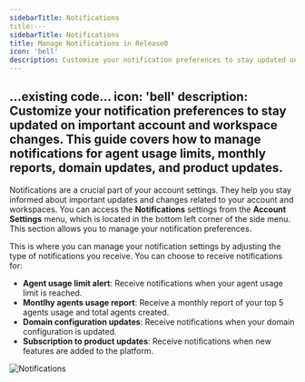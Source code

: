 ```yaml
---
sidebarTitle: Notifications
title:---
sidebarTitle: Notifications
title: Manage Notifications in Release0
icon: 'bell'
description: Customize your notification preferences to stay updated on important account and workspace changes. This guide covers how to manage notifications for agent usage limits, monthly reports, domain updates, and product updates.
---
```

...existing code...
icon: 'bell'
description: Customize your notification preferences to stay updated on important account and workspace changes. This guide covers how to manage notifications for agent usage limits, monthly reports, domain updates, and product updates.
---

Notifications are a crucial part of your account settings. They help you stay informed about important updates and changes related to your account and workspaces.
You can access the **Notifications** settings from the **Account Settings** menu, which is located in the bottom left corner of the side menu. This section allows you to manage your notification preferences.

This is where you can manage your notification settings by adjusting the type of notifications you receive. You can choose to receive notifications for:
- **Agent usage limit alert**: Receive notifications when your agent usage limit is reached.
- **Montlhy agents usage report**: Receive a monthly report of your top 5 agents usage and total agents created.
- **Domain configuration updates**: Receive notifications when your domain configuration is updated.
- **Subscription to product updates**: Receive notifications when new features are added to the platform.

<Frame style={{ maxWidth: '600px' }}>
  <img src="/images/account/notifications.png" alt="Notifications" />
</Frame>